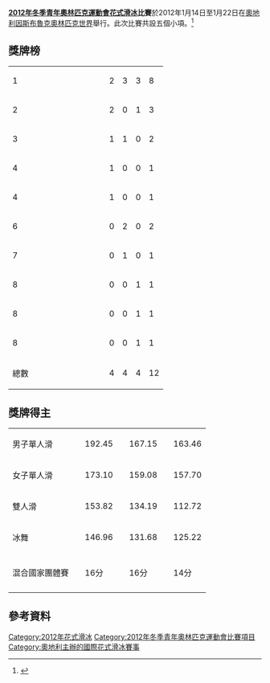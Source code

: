{{Infobox Olympic event
|event = 花式滑冰
|games = 2012年冬季青年
|image = [[Image:Figure_skating_pictogram.svg|100px]]
|venue = [[因斯布魯克奧林匹克世界|因斯布魯克奧林匹克世界]]
|date = 1月14日至24日
|competitors = 66
|nations = 21
|prev        = '''第一屆'''
|next        = [[2016年冬季青年奧林匹克運動會花式滑冰比賽|2016]]
}}

'''[[2012年冬季青年奧林匹克運動會|2012年冬季青年奧林匹克運動會]][[花式滑冰|花式滑冰]]比賽'''於2012年1月14日至1月22日在[[奧地利|奧地利]][[因斯布魯克|因斯布魯克]][[因斯布魯克奧林匹克世界|奧林匹克世界]]舉行。此次比賽共設五個小項。<ref name="stll.fi">{{Cite web |url=http://www.stll.fi/@Bin/1487339/Nuorten+talviolympialaiset.pdf |title=QUALIFICATION SYSTEM - 1STWINTER YOUTH OLYMPIC GAMES IN 2012 Figure Skating |accessdate=2014-08-18 |archive-date=2015-09-24 |archive-url=https://web.archive.org/web/20150924110531/http://www.stll.fi/%40Bin/1487339/Nuorten%2Btalviolympialaiset.pdf |dead-url=yes }}</ref>

==獎牌榜==
{| {{RankedMedalTable}}
|-
| 1 ||width=150 align=left|{{flagIOC|RUS|2012年冬季青年}}  || 2 || 3 || 3 || 8
|-
| 2 ||align=left|{{flagIOC|CHN|2012年冬季青年}}  || 2 || 0 || 1 || 3
|-
| 3 ||align=left|{{flagIOC|JPN|2012年冬季青年}}  || 1 || 1 || 0 || 2
|-
| 4 ||align=left|{{flagIOC|USA|2012年冬季青年}}  || 1 || 0 || 0 || 1
|-
| 4 ||align=left|{{flagIOC|BLR|2012年冬季青年}}  || 1 || 0 || 0 || 1
|-
| 6 ||align=left|{{flagIOC|UKR|2012年冬季青年}}  || 0 || 2 || 0 || 2
|-
| 7 ||align=left|{{flagIOC|FIN|2012年冬季青年}}  || 0 || 1 || 0 || 1
|-
| 8 ||align=left|{{flagIOC|FRA|2012年冬季青年}}  || 0 || 0 || 1 || 1
|-
| 8 ||align=left|{{flagIOC|KAZ|2012年冬季青年}}  || 0 || 0 || 1 || 1
|-
| 8 ||align=left|{{flagIOC|KOR|2012年冬季青年}}  || 0 || 0 || 1 || 1
|- class="sortbottom"
!colspan=2| 總數 || 4 || 4 || 4 || 12
|}

==獎牌得主==
{| {{MedalistTable|type=項目|columns=2|labelwidth=130}}
|-
| 男子單人滑
| {{flagIOCmedalist|[[闫涵|闫涵]]|CHN|2012年冬季青年}} || 192.45
| {{flagIOCmedalist|[[宇野昌磨|宇野昌磨]]|JPN|2012年冬季青年}} || 167.15
| {{flagIOCmedalist|[[Feodosiy_Efremenkov|Feodosiy Efremenkov]]|RUS|2012年冬季青年}} || 163.46
|-
| 女子單人滑
| {{flagIOCmedalist|[[伊莉莎維塔·圖克塔米謝娃|伊莉莎維塔·圖克塔米謝娃]]|RUS|2012年冬季青年}} || 173.10
| {{flagIOCmedalist|[[阿德琳娜·索特尼科娃|阿德琳娜·索特尼科娃]]|RUS|2012年冬季青年}} || 159.08
| {{flagIOCmedalist|[[李子君|李子君]]|CHN|2012年冬季青年}} || 157.70
|-
| 雙人滑
| {{flagIOCmedalist|[[金杨|金杨]]<br />[[于小雨|于小雨]]|CHN|2012年冬季青年}} || 153.82
| {{flagIOCmedalist|[[Lina_Fedorova|Lina Fedorova]]<br />[[Maxim_Miroshkin|Maxim Miroshkin]]|RUS|2012年冬季青年}} || 134.19
| {{flagIOCmedalist|[[Anastasia_Dolidze|Anastasia Dolidze]]<br />[[Vadim_Ivanov|Vadim Ivanov]]|RUS|2012年冬季青年}} || 112.72
|-
| 冰舞
| {{flagIOCmedalist|[[Anna_Yanovskaya|Anna Yanovskaya]]<br />[[Sergey_Mozgov|Sergey Mozgov]]|RUS|2012年冬季青年}} || 146.96
| {{flagIOCmedalist|[[Aleksandra_Nazarova|Aleksandra Nazarova]]<br />[[Maxim_Nikitin|Maxim Nikitin]]|UKR|2012年冬季青年}} || 131.68
| {{flagIOCmedalist|[[Maria_Simonova|Maria Simonova]]<br />[[Dmitri_Dragun|Dmitri Dragun]]|RUS|2012年冬季青年}} || 125.22
|-
| 混合國家團體賽
| {{flagIOCathlete|[[宇野昌磨|宇野昌磨]]|JPN|2012年冬季青年}}<br>{{flagIOCathlete|[[Jordan_Bauth|Jordan Bauth]]|USA|2012年冬季青年}}<br>{{flagIOCathlete|[[Eugenia_Tkachenka|Eugenia Tkachenka]] / [[Yuri_Gulitski|Yuri Gulitski]]|BLR|2012年冬季青年}}||16分
| {{flagIOCathlete|[[Yaroslav_Paniot|Yaroslav Paniot]]|UKR|2012年冬季青年}}<br>{{flagIOCathlete|[[Eveliina_Viljanen|Eveliina Viljanen]]|FIN|2012年冬季青年}}<br>{{flagIOCathlete|[[Maria_Simonova|Maria Simonova]] / [[Dmitri_Dragun|Dmitri Dragun]]|RUS|2012年冬季青年}}||16分
| {{flagIOCathlete|[[Alexander_Lyan|Alexander Lyan]]|KAZ|2012年冬季青年}}<br>{{flagIOCathlete|[[朴小宴|朴小宴]]|KOR|2012年冬季青年}}<br>{{flagIOCathlete|[[Estelle_Elizabeth|Estelle Elizabeth]] / [[Romain_Le_Gac|Romain Le Gac]]|FRA|2012年冬季青年}}||14分
|}

==參考資料==
{{Commons category|Figure skating at the 2012 Winter Youth Olympics}}
{{reflist}}

{{2012年冬季青年奧林匹克運動會項目}}
{{青年奧林匹克運動會花式滑冰比賽}}

[[Category:2012年花式滑冰|Category:2012年花式滑冰]]
[[Category:2012年冬季青年奧林匹克運動會比賽項目|Category:2012年冬季青年奧林匹克運動會比賽項目]]
[[Category:奧地利主辦的國際花式滑冰賽事|Category:奧地利主辦的國際花式滑冰賽事]]
